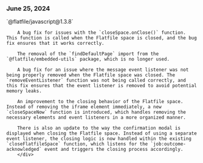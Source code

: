 ### June 25, 2024

<div style={{ display: "table", width: "auto" }}>

  <div style={{ display: "table-row", width: "auto" }}>
      <Snippet file="chips/wrappers.mdx" />
        <div style={{ float: "left", display: "table-column", paddingLeft: "30px", width: "calc(80% - 30px)" }}>
        `@flatfile/javascript@1.3.8`

        A bug fix for issues with the `closeSpace.onClose()` function. This function is called when the Flatfile space is closed, and the bug fix ensures that it works correctly.

        The removal of the `findDefaultPage` import from the `@flatfile/embedded-utils` package, which is no longer used.

        A bug fix for an issue where the message event listener was not being properly removed when the Flatfile space was closed. The `removeEventListener` function was not being called correctly, and this fix ensures that the event listener is removed to avoid potential memory leaks.

        An improvement to the closing behavior of the Flatfile space. Instead of removing the iframe element immediately, a new `closeSpaceNow` function is introduced, which handles removing the necessary elements and event listeners in a more organized manner.

        There is also an update to the way the confirmation modal is displayed when closing the Flatfile space. Instead of using a separate event listener, the closing logic is now handled within the existing `closeFlatfileSpace` function, which listens for the `job:outcome-acknowledged` event and triggers the closing process accordingly.
        </div>

  </div>

</div>
